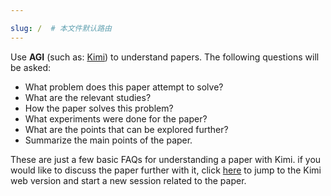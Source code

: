 ```yaml
---

slug: /  # 本文件默认路由
---
```




Use **AGI** (such as: [Kimi](https://kimi.moonshot.cn)) to understand papers.
The following questions will be asked:
- What problem does this paper attempt to solve?
- What are the relevant studies?
- How the paper solves this problem?
- What experiments were done for the paper?
- What are the points that can be explored further?
- Summarize the main points of the paper.

These are just a few basic FAQs for understanding a paper with Kimi. if you would like to discuss the paper further with it, click [here](https://kimi.moonshot.cn) to jump to the Kimi web version and start a new session related to the paper.


<!--
 你是一个环境工程学科的研究者，请解读 这篇论文试图解决什么问题？
有哪些相关研究？
论文如何解决这个问题？
论文做了哪些实验？
有什么可以进一步探索的点？
总结一下论文的主要内容


想要进一步了解论文


以上只是了解一篇论文的几个基本FAQ。如果你还想与Kimi进一步讨论该论文，请点击 这里  为你跳转Kimi AI网页版，并启动一个与该论文相关的新会话。


以上回答翻译成英文

 -->

